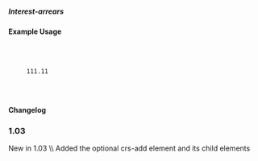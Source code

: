 ===== Interest-arrears ===== 
{{for revision 1.03}}
{{for release 1.03}}

==== Example Usage ====



  <crs-add>
  
    <loan-status year="" currency="" value-date=""> 
      <interest-arrears>111.11</interest-arrears> 
    </loan-status>
   
  </crs-add>

==== Changelog ====
===1.03===
New in 1.03  \\
Added the optional crs-add element and its child elements